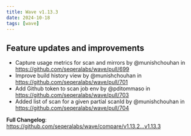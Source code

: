 ```yaml
---
title: Wave v1.13.3
date: 2024-10-18
tags: [wave]
---
```


## Feature updates and improvements

- Capture usage metrics for scan and mirrors by @munishchouhan in https://github.com/seqeralabs/wave/pull/699
- Improve build history view by @munishchouhan in https://github.com/seqeralabs/wave/pull/701
- Add Github token to scan job env by @pditommaso in https://github.com/seqeralabs/wave/pull/703
- Added list of scan for a given partial scanId by @munishchouhan in https://github.com/seqeralabs/wave/pull/704

**Full Changelog**: https://github.com/seqeralabs/wave/compare/v1.13.2...v1.13.3

